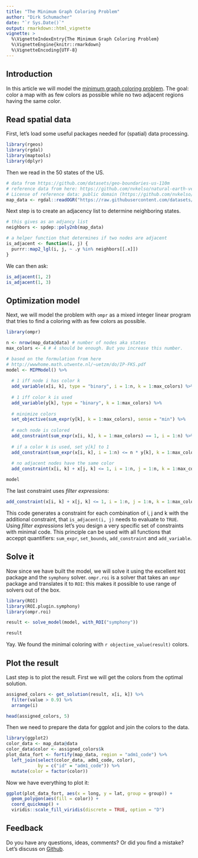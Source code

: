 ```yaml
---
title: "The Minimum Graph Coloring Problem"
author: "Dirk Schumacher"
date: "`r Sys.Date()`"
output: rmarkdown::html_vignette
vignette: >
  %\VignetteIndexEntry{The Minimum Graph Coloring Problem}
  %\VignetteEngine{knitr::rmarkdown}
  %\VignetteEncoding{UTF-8}
---
```


## Introduction

In this article we will model the [minimum graph coloring problem](https://en.wikipedia.org/wiki/Graph_coloring). The goal: color a map with as few colors as possible while no two adjacent regions having the same color.

## Read spatial data

First, let's load some useful packages needed for (spatial) data processing.

```r
library(rgeos)
library(rgdal)
library(maptools)
library(dplyr)
```

Then we read in the 50 states of the US.

```r
# data from https://github.com/datasets/geo-boundaries-us-110m
# reference data from here: https://github.com/nvkelso/natural-earth-vector/tree/master/110m_cultural
# License of reference data: public domain (https://github.com/nvkelso/natural-earth-vector/blob/master/LICENSE.md)
map_data <- rgdal::readOGR("https://raw.githubusercontent.com/datasets/geo-boundaries-us-110m/84e946f6b1de01e2642bcdb17d5b697acb6b48c4/json/ne_110m_admin_1_states_provinces_shp_scale_rank.geojson", "OGRGeoJSON")
```

Next step is to create an adjacency list to determine neighboring states.

```r
# this gives as an adjancy list
neighbors <- spdep::poly2nb(map_data)

# a helper function that determines if two nodes are adjacent
is_adjacent <- function(i, j) {
  purrr::map2_lgl(i, j, ~ .y %in% neighbors[[.x]])
}
```

We can then ask:
```r
is_adjacent(1, 2)
is_adjacent(1, 3)
```


## Optimization model

Next, we will model the problem with `ompr` as a mixed integer linear program that tries to find a coloring with as few colors as possible.

```r
library(ompr)
```

```r
n <- nrow(map_data@data) # number of nodes aka states
max_colors <- 4 # 4 should be enough. But you increase this number.

# based on the formulation from here
# http://wwwhome.math.utwente.nl/~uetzm/do/IP-FKS.pdf
model <- MIPModel() %>% 
  
  # 1 iff node i has color k
  add_variable(x[i, k], type = "binary", i = 1:n, k = 1:max_colors) %>% 
  
  # 1 iff color k is used
  add_variable(y[k], type = "binary", k = 1:max_colors) %>% 
  
  # minimize colors
  set_objective(sum_expr(y[k], k = 1:max_colors), sense = "min") %>% 
  
  # each node is colored
  add_constraint(sum_expr(x[i, k], k = 1:max_colors) == 1, i = 1:n) %>% 
  
  # if a color k is used, set y[k] to 1
  add_constraint(sum_expr(x[i, k], i = 1:n) <= n * y[k], k = 1:max_colors) %>% 
  
  # no adjacent nodes have the same color
  add_constraint(x[i, k] + x[j, k] <= 1, i = 1:n, j = 1:n, k = 1:max_colors, is_adjacent(i, j))
```

```r
model
```

The last constraint uses *filter expressions*:
```r
add_constraint(x[i, k] + x[j, k] <= 1, i = 1:n, j = 1:n, k = 1:max_colors, is_adjacent(i, j))
```
This code generates a constraint for each combination of i, j and k with the additional constraint, that `is_adjacent(i, j)` needs to evaluate to `TRUE`. Using *filter expressions* let's you design a very specific set of constraints with minimal code. This principle can be used with all functions that acceppt quantifiers: `sum_expr`, `set_bounds`, `add_constraint` and `add_variable`.

## Solve it

Now since we have built the model, we will solve it using the excellent `ROI` package and the `symphony` solver. `ompr.roi` is a solver that takes an `ompr` package and translates it to `ROI`: this makes it possible to use range of solvers out of the box.

```r
library(ROI)
library(ROI.plugin.symphony)
library(ompr.roi)
```

```r
result <- solve_model(model, with_ROI("symphony"))
```

```r
result
```

Yay. We found the minimal coloring with `r objective_value(result)` colors.

## Plot the result

Last step is to plot the result. First we will get the colors from the optimal solution.

```r
assigned_colors <- get_solution(result, x[i, k]) %>% 
  filter(value > 0.9) %>% 
  arrange(i)
```

```r
head(assigned_colors, 5)
```

Then we need to prepare the data for ggplot and join the colors to the data.

```r
library(ggplot2)
color_data <- map_data@data
color_data$color <- assigned_colors$k
plot_data_fort <- fortify(map_data, region = "adm1_code") %>% 
  left_join(select(color_data, adm1_code, color), 
            by = c("id" = "adm1_code")) %>% 
  mutate(color = factor(color))
```

Now we have everything to plot it:

```r
ggplot(plot_data_fort, aes(x = long, y = lat, group = group)) + 
  geom_polygon(aes(fill = color)) + 
  coord_quickmap() + 
  viridis::scale_fill_viridis(discrete = TRUE, option = "D")
```

## Feedback

Do you have any questions, ideas, comments? Or did you find a mistake? Let's discuss on [Github](https://github.com/dirkschumacher/ompr/issues).
